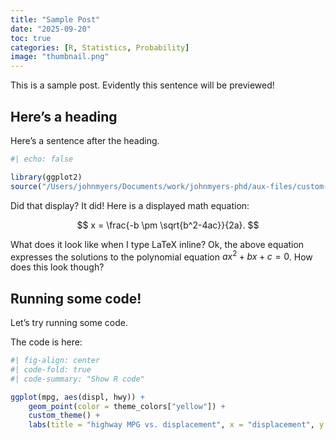 ```yaml
---
title: "Sample Post"
date: "2025-09-20"
toc: true
categories: [R, Statistics, Probability]
image: "thumbnail.png"
---
```


This is a sample post. Evidently this sentence will be previewed!

## Here's a heading

Here's a sentence after the heading.

```r
#| echo: false

library(ggplot2)
source("/Users/johnmyers/Documents/work/johnmyers-phd/aux-files/custom-theme.R")

```

Did that display? It did! Here is a displayed math equation:

$$
x = \frac{-b \pm \sqrt{b^2-4ac}}{2a}.
$$

What does it look like when I type LaTeX inline? Ok, the above equation expresses the solutions to the polynomial equation $ax^2 + bx + c = 0$. How does this look though?

## Running some code!

Let's try running some code.

The code is here:

```r
#| fig-align: center
#| code-fold: true
#| code-summary: "Show R code"

ggplot(mpg, aes(displ, hwy)) +
    geom_point(color = theme_colors["yellow"]) +
    custom_theme() +
    labs(title = "highway MPG vs. displacement", x = "displacement", y = "highway MPG")
```